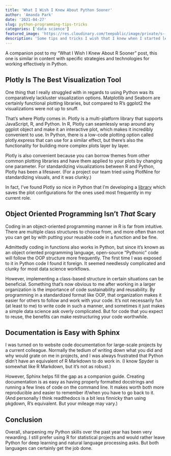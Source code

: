 ```yaml
---
title: 'What I Wish I Knew About Python Sooner'
author: 'Amanda Park'
date: '2021-04-27'
slug: python-programming-tips-tricks
categories: ['data science']
featured_image: 'https://res.cloudinary.com/teepublic/image/private/s--TwCcIoc_--/t_Resized%20Artwork/c_fit,g_north_west,h_954,w_954/co_000000,e_outline:48/co_000000,e_outline:inner_fill:48/co_ffffff,e_outline:48/co_ffffff,e_outline:inner_fill:48/co_bbbbbb,e_outline:3:1000/c_mpad,g_center,h_1260,w_1260/b_rgb:eeeeee/c_limit,f_jpg,h_630,q_90,w_630/v1520050660/production/designs/2416585_0.jpg'
description: 'Some tips and tricks I wish that I knew when I started learning Python for data science years ago.'
---
```


A companion post to my "What I Wish I Knew About R Sooner" post, this one is similar in content with specific strategies and technologies for working effectively in Python.

## Plotly Is The Best Visualization Tool

One thing that I really struggled with in regards to using Python was its comparatively lackluster visualization options. Matplotlib and Seaborn are certainly functional plotting libraries, but compared to R's ggplot2 the visualizations were not up to snuff.

That's where Plotly comes in. Plotly is a multi-platform library that supports JavaScript, R, and Python. In R, Plotly can seamlessly wrap around any ggplot object and make it an interactive plot, which makes it incredibly convenient to use. In Python, there is a low-code plotting option called plotly.express that can use for a similar effect, but there's also the functionality for building more complex plots layer by layer. 

Plotly is also convenient because you can borrow themes from other common plotting libraries and have them applied to your plots by changing one parameter. For standardizing visualizations between R and Python, Plotly has been a lifesaver. (For a project our team tried using PlotNine for standardizing visuals, and it was clunky.)

In fact, I've found Plotly so nice in Python that I'm developing a [library](https://github.com/amanda-park/easyplotly) which saves the plot configurations for the ones used most frequently in my current role.

## Object Oriented Programming Isn't *That* Scary

Coding in an object-oriented programming manner in R is far from intuitive. There are multiple class structures to choose from, and more often than not you can get by with putting your reusable code in a function and be fine.

Admittedly coding in functions also works in Python, but since it's known as an object oriented programming language, open-source "Pythonic" code will follow the OOP structure more frequently. The first time I was exposed to it in Python code I found it foreign. It seemed needlessly complicated and clunky for most data science workflows.

However, implementing a class-based structure in certain situations can be beneficial. Something that's now obvious to me after working in a larger organization is the importance of code sustainability and reusability. By programming in a standardized format like OOP, that organization makes it easier for others to follow and work with your code. It's not necessarily fun (at least to me) to write code in such a manner, and sometimes it just makes a simple data science ask overly complicated. But for code that you expect to reuse, the benefits can make restructuring your code worthwhile.

## Documentation is Easy with Sphinx

I was turned on to website code documentation for large-scale projects by a current colleague. Normally the tedium of writing down what you did and why would grate on me in projects, and I was always frustrated that Python didn't have an equivalent of R Markdown to do work in. (I know Spyder is somewhat like R Markdown, but it's not as robust.)

However, Sphinx helps fill the gap as a companion guide. Creating documentation is as easy as having properly formatted docstrings and running a few lines of code on the command line. It makes worth both more reproducible and easier to remember if/when you have to go back to it. (And personally I think readthedocs is a bit less finnicky than using pkgdown, R's equivalent. But your mileage may vary.) 

## Conclusion

Overall, sharpening my Python skills over the past year has been very rewarding. I still prefer using R for statistical projects and would rather leave Python for deep learning and natural language processing asks. But both languages can certainly get the job done.